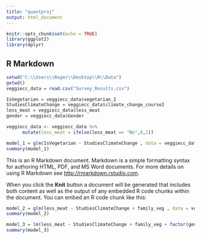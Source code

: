 ---
title: "quantproj"
output: html_document
---


```{r setup, include=FALSE}
knitr::opts_chunk$set(echo = TRUE)
library(ggplot2)
library(dplyr)

```

## R Markdown

```{r regr1}

setwd("C:\\Users\\Roger\\Desktop\\R\\Data")
getwd()
veggiecc_data = read.csv("Survey_Results.csv")

IsVegetarian = veggiecc_data$vegetarian_2
StudiesClimateChange = veggiecc_data$climate_change_course2
less_meat = veggiecc_data$less_meat
gender = veggiecc_data$Gender

veggiecc_data <- veggiecc_data %>%
      mutate(less_meat = ifelse(less_meat == "No",0,1))

model_1 = glm(IsVegetarian ~ StudiesClimateChange , data = veggiecc_data, family = binomial(logit))
summary(model_1)


```

This is an R Markdown document. Markdown is a simple formatting syntax for authoring HTML, PDF, and MS Word documents. For more details on using R Markdown see <http://rmarkdown.rstudio.com>.

When you click the **Knit** button a document will be generated that includes both content as well as the output of any embedded R code chunks within the document. You can embed an R code chunk like this:

```{r regr2}

model_2 = glm(less_meat ~ StudiesClimateChange + family_veg , data = veggiecc_data, family = binomial(logit))
summary(model_2)


```
```{r regr3}

model_3 = lm(less_meat ~ StudiesClimateChange + family_veg + factor(gender) , data = veggiecc_data)
summary(model_3)

```